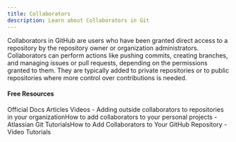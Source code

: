 ```yaml
---
title: Collaborators
description: Learn about Collaborators in Git
---
```

Collaborators in GitHub are users who have been granted direct access to a repository by the repository owner or organization administrators. Collaborators can perform actions like pushing commits, creating branches, and managing issues or pull requests, depending on the permissions granted to them. They are typically added to private repositories or to public repositories where more control over contributions is needed.

#### Free Resources

<Tabs defaultValue="official">
<TabsList>
<TabsTrigger value="official">Official Docs</TabsTrigger>
<TabsTrigger value="article">Articles</TabsTrigger>
<TabsTrigger value="video">Videos</TabsTrigger>
</TabsList>

<TabsContent value="official">
<Note type="note" title="official">
- <Link href="https://docs.github.com/en/organizations/managing-user-access-to-your-organizations-repositories/managing-outside-collaborators/adding-outside-collaborators-to-repositories-in-your-organization">Adding outside collaborators to repositories in your organization</Link>How to add collaborators to your personal projects</Link>
</Note>
</TabsContent>
<TabsContent value="article">
<Note type="note" title="article">
- <Link href="https://www.blinkops.com/blog/how-to-add-collaborators-to-your-github-repository">Atlassian Git Tutorials</Link>How to Add Collaborators to Your GitHub Repository</Link>
</Note>
</TabsContent>
<TabsContent value="video">
<Note type="note" title="video">
- <Link href="https://www.youtube.com/results?search_query=git+collaborators+tutorial">Video Tutorials</Link>
</Note>
</TabsContent>
</Tabs>
